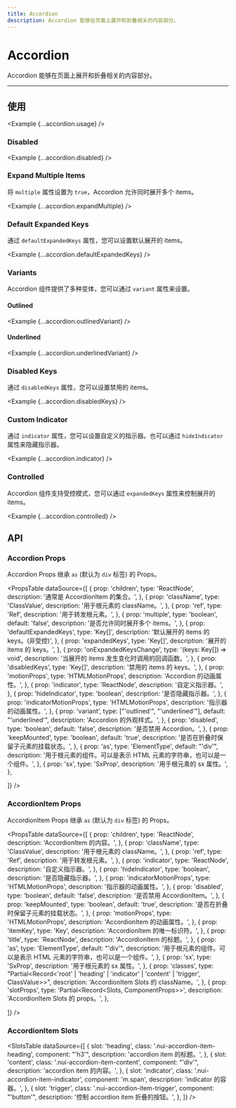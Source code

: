 ```yaml
---
title: Accordion
description: Accordion 能够在页面上展开和折叠相关的内容部分。
---
```



# Accordion

Accordion 能够在页面上展开和折叠相关的内容部分。

<ComponentLinks component='accordion' ariaCompatible />

---

## 使用

<Example {...accordion.usage} />

### Disabled

<Example {...accordion.disabled} />

### Expand Multiple Items

将 `multiple` 属性设置为 `true`，Accordion 允许同时展开多个 items。

<Example {...accordion.expandMultiple} />

### Default Expanded Keys

通过 `defaultExpandedKeys` 属性，您可以设置默认展开的 items。

<Example {...accordion.defaultExpandedKeys} />

### Variants

Accordion 组件提供了多种变体，您可以通过 `variant` 属性来设置。

#### Outlined

<Example {...accordion.outlinedVariant} />

#### Underlined

<Example {...accordion.underlinedVariant} />

### Disabled Keys

通过 `disabledKeys` 属性，您可以设置禁用的 items。

<Example {...accordion.disabledKeys} />

### Custom Indicator

通过 `indicator` 属性，您可以设置自定义的指示器。也可以通过 `hideIndicator` 属性来隐藏指示器。

<Example {...accordion.indicator} />

### Controlled

Accordion 组件支持受控模式，您可以通过 `expandedKeys` 属性来控制展开的 items。

<Example {...accordion.controlled} />

## API

### Accordion Props

Accordion Props 继承 `as` (默认为 `div` 标签) 的 Props。

<PropsTable
  dataSource={[
    {
      prop: 'children',
      type: 'ReactNode',
      description: '通常是 AccordionItem 的集合。',
    },
    {
      prop: 'className',
      type: 'ClassValue',
      description: '用于根元素的 className。',
    },
    {
      prop: 'ref',
      type: 'Ref',
      description: '用于转发根元素。',
    },
    {
      prop: 'multiple',
      type: 'boolean',
      default: 'false',
      description: '是否允许同时展开多个 items。',
    },
    {
      prop: 'defaultExpandedKeys',
      type: 'Key[]',
      description: '默认展开的 items 的 keys。(非受控)',
    },
    {
      prop: 'expandedKeys',
      type: 'Key[]',
      description: '展开的 items 的 keys。',
    },
    {
      prop: 'onExpandedKeysChange',
      type: '(keys: Key[]) => void',
      description: '当展开的 items 发生变化时调用的回调函数。',
    },
    {
      prop: 'disabledKeys',
      type: 'Key[]',
      description: '禁用的 items 的 keys。',
    },
    {
      prop: 'motionProps',
      type: 'HTMLMotionProps',
      description: 'Accordion 的动画属性。',
    },
    {
      prop: 'indicator',
      type: 'ReactNode',
      description: '自定义指示器。',
    },
    {
      prop: 'hideIndicator',
      type: 'boolean',
      description: '是否隐藏指示器。',
    },
    {
      prop: 'indicatorMotionProps',
      type: 'HTMLMotionProps',
      description: '指示器的动画属性。',
    },
    {
      prop: 'variant',
      type: ["'outlined'", "'underlined'"],
      default: "'underlined'",
      description: 'Accordion 的外观样式。',
    },
    {
      prop: 'disabled',
      type: 'boolean',
      default: 'false',
      description: '是否禁用 Accordion。',
    },
    {
      prop: 'keepMounted',
      type: 'boolean',
      default: 'true',
      description: '是否在折叠时保留子元素的挂载状态。',
    },
    {
      prop: 'as',
      type: 'ElementType',
      default: "'div'",
      description:
        '用于根元素的组件。可以是表示 HTML 元素的字符串，也可以是一个组件。',
    },
    {
      prop: 'sx',
      type: 'SxProp<AccordionOwnerState>',
      description: '用于根元素的 sx 属性。',
    },

]}
/>

### AccordionItem Props

AccordionItem Props 继承 `as` (默认为 `div` 标签) 的 Props。

<PropsTable
  dataSource={[
    {
      prop: 'children',
      type: 'ReactNode',
      description: 'AccordionItem 的内容。',
    },
    {
      prop: 'className',
      type: 'ClassValue',
      description: '用于根元素的 className。',
    },
    {
      prop: 'ref',
      type: 'Ref',
      description: '用于转发根元素。',
    },
    {
      prop: 'indicator',
      type: 'ReactNode',
      description: '自定义指示器。',
    },
    {
      prop: 'hideIndicator',
      type: 'boolean',
      description: '是否隐藏指示器。',
    },
    {
      prop: 'indicatorMotionProps',
      type: 'HTMLMotionProps',
      description: '指示器的动画属性。',
    },
    {
      prop: 'disabled',
      type: 'boolean',
      default: 'false',
      description: '是否禁用 AccordionItem。',
    },
    {
      prop: 'keepMounted',
      type: 'boolean',
      default: 'true',
      description: '是否在折叠时保留子元素的挂载状态。',
    },
    {
      prop: 'motionProps',
      type: 'HTMLMotionProps',
      description: 'AccordionItem 的动画属性。',
    },
    {
      prop: 'itemKey',
      type: 'Key',
      description: 'AccordionItem 的唯一标识符。',
    },
    {
      prop: 'title',
      type: 'ReactNode',
      description: 'AccordionItem 的标题。',
    },
    {
      prop: 'as',
      type: 'ElementType',
      default: "'div'",
      description:
        '用于根元素的组件。可以是表示 HTML 元素的字符串，也可以是一个组件。',
    },
    {
      prop: 'sx',
      type: 'SxProp<AccordionItemOwnerState>',
      description: '用于根元素的 sx 属性。',
    },
    {
      prop: 'classes',
      type: "Partial<Record<'root' | 'heading' | 'indicator' | 'content' | 'trigger', ClassValue>>",
      description: 'AccordionItem Slots 的 className。',
    },
    {
      prop: 'slotProps',
      type: 'Partial<Record<Slots, ComponentProps>>',
      description: 'AccordionItem Slots 的 props。',
    },

]}
/>

### AccordionItem Slots

<SlotsTable
  dataSource={[
    {
      slot: 'heading',
      class: '.nui-accordion-item-heading',
      component: "'h3'",
      description: 'accordion item 的标题。',
    },
    {
      slot: 'content',
      class: '.nui-accordion-item-content',
      component: "'div'",
      description: 'accordion item 的内容。',
    },
    {
      slot: 'indicator',
      class: '.nui-accordion-item-indicator',
      component: 'm.span',
      description: 'indicator 的容器。',
    },
    {
      slot: 'trigger',
      class: '.nui-accordion-item-trigger',
      component: "'button'",
      description: '控制 accordion item 折叠的按钮。',
    },
  ]}
/>
